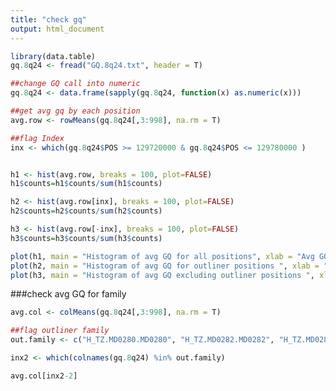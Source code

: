 ```yaml
---
title: "check gq"
output: html_document
---
```


```r
library(data.table)
gq.8q24 <- fread("GQ.8q24.txt", header = T)

##change GQ call into numeric
gq.8q24 <- data.frame(sapply(gq.8q24, function(x) as.numeric(x)))

##get avg gq by each position
avg.row <- rowMeans(gq.8q24[,3:998], na.rm = T)

##flag Index
inx <- which(gq.8q24$POS >= 129720000 & gq.8q24$POS <= 129780000 )


h1 <- hist(avg.row, breaks = 100, plot=FALSE)
h1$counts=h1$counts/sum(h1$counts)

h2 <- hist(avg.row[inx], breaks = 100, plot=FALSE)
h2$counts=h2$counts/sum(h2$counts)

h3 <- hist(avg.row[-inx], breaks = 100, plot=FALSE)
h3$counts=h3$counts/sum(h3$counts)

plot(h1, main = "Histogram of avg GQ for all positions", xlab = "Avg GQ", ylim = c(0, 0.14))
plot(h2, main = "Histogram of avg GQ for outliner positions ", xlab = "Avg GQ", ylim = c(0, 0.14))
plot(h3, main = "Histogram of avg GQ excluding outliner positions ", xlab = "Avg GQ", ylim = c(0, 0.14))
```


###check avg GQ for family
```r
avg.col <- colMeans(gq.8q24[,3:998], na.rm = T)

##flag outliner family
out.family <- c("H_TZ.MD0280.MD0280", "H_TZ.MD0282.MD0282", "H_TZ.MD0281.MD0281", "H_TZ.MD0031.MD0031", "H_TZ.MD0033.MD0033", "H_TZ.MD0032.MD0032", "H_TZ.IA2650.IA2650", "H_TZ.IA2651.IA2651", "H_TZ.IA2652.IA2652", "H_TZ.PA2062.PA2062", "H_TZ.PA2063.PA2063", "H_TZ.PA2064.PA2064", "H_TZ.IA2836.IA2836", "H_TZ.IA2837.IA2837", "H_TZ.IA2838.IA2838") 

inx2 <- which(colnames(gq.8q24) %in% out.family)

avg.col[inx2-2]


```

